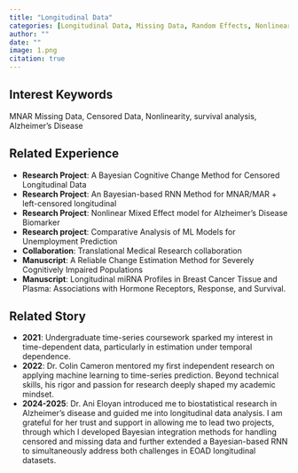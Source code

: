 ```yaml
---
title: "Longitudinal Data" 
categories: [Longitudinal Data, Missing Data, Random Effects, Nonlinearity, Heterogeneity, Survival Analysis]
author: ""
date: ""
image: 1.png
citation: true
---  
```


## Interest Keywords

MNAR Missing Data, Censored Data, Nonlinearity, survival analysis, Alzheimer's Disease

## Related Experience

- **Research Project**: A Bayesian Cognitive Change Method for Censored Longitudinal Data
- **Research Project**: An Bayesian-based RNN Method for MNAR/MAR + left-censored longitudinal
- **Research Project**: Nonlinear Mixed Effect model for Alzheimer's Disease Biomarker
- **Research project**: Comparative Analysis of ML Models for Unemployment Prediction
- **Collaboration**: Translational Medical Research collaboration
- **Manuscript**: A Reliable Change Estimation Method for Severely Cognitively Impaired Populations
- **Manuscript**: Longitudinal miRNA Profiles in Breast Cancer Tissue and Plasma: Associations with Hormone Receptors, Response, and Survival.

## Related Story

- **2021**: Undergraduate time-series coursework sparked my interest in time-dependent data, particularly in estimation under temporal dependence.
- **2022**: Dr. Colin Cameron mentored my first independent research on applying machine learning to time-series prediction. Beyond technical skills, his rigor and passion for research deeply shaped my academic mindset.
- **2024-2025**: Dr. Ani Eloyan introduced me to biostatistical research in Alzheimer's disease and guided me into longitudinal data analysis. I am grateful for her trust and support in allowing me to lead two projects, through which I developed Bayesian integration methods for handling censored and missing data and further extended a Bayesian-based RNN to simultaneously address both challenges in EOAD longitudinal datasets.
